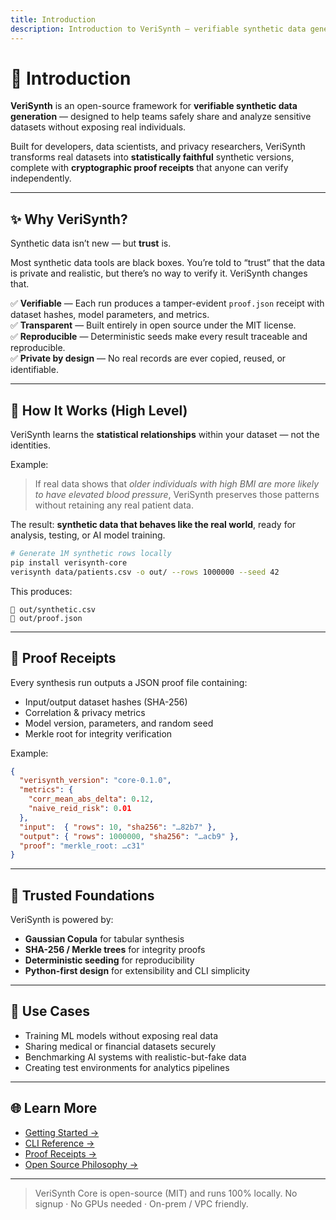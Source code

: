 ```yaml
---
title: Introduction
description: Introduction to VeriSynth — verifiable synthetic data generation for AI, analytics, and privacy.
---
```


# 🧬 Introduction

**VeriSynth** is an open-source framework for **verifiable synthetic data generation** — designed to help teams safely share and analyze sensitive datasets without exposing real individuals.

Built for developers, data scientists, and privacy researchers, VeriSynth transforms real datasets into **statistically faithful** synthetic versions, complete with **cryptographic proof receipts** that anyone can verify independently.

---

## ✨ Why VeriSynth?

Synthetic data isn’t new — but **trust** is.

Most synthetic data tools are black boxes. You’re told to “trust” that the data is private and realistic, but there’s no way to verify it. VeriSynth changes that.

✅ **Verifiable** — Each run produces a tamper-evident `proof.json` receipt with dataset hashes, model parameters, and metrics.  
✅ **Transparent** — Built entirely in open source under the MIT license.  
✅ **Reproducible** — Deterministic seeds make every result traceable and reproducible.  
✅ **Private by design** — No real records are ever copied, reused, or identifiable.  

---

## 🧩 How It Works (High Level)

VeriSynth learns the **statistical relationships** within your dataset — not the identities.

Example:
> If real data shows that *older individuals with high BMI are more likely to have elevated blood pressure*, VeriSynth preserves those patterns without retaining any real patient data.

The result: **synthetic data that behaves like the real world**, ready for analysis, testing, or AI model training.

```bash
# Generate 1M synthetic rows locally
pip install verisynth-core
verisynth data/patients.csv -o out/ --rows 1000000 --seed 42
````

This produces:

```
📁 out/synthetic.csv
🧾 out/proof.json
```

---

## 📜 Proof Receipts

Every synthesis run outputs a JSON proof file containing:

* Input/output dataset hashes (SHA-256)
* Correlation & privacy metrics
* Model version, parameters, and random seed
* Merkle root for integrity verification

Example:

```json
{
  "verisynth_version": "core-0.1.0",
  "metrics": {
    "corr_mean_abs_delta": 0.12,
    "naive_reid_risk": 0.01
  },
  "input":  { "rows": 10, "sha256": "…82b7" },
  "output": { "rows": 1000000, "sha256": "…acb9" },
  "proof": "merkle_root: …c31"
}
```

---

## 🧱 Trusted Foundations

VeriSynth is powered by:

* **Gaussian Copula** for tabular synthesis
* **SHA-256 / Merkle trees** for integrity proofs
* **Deterministic seeding** for reproducibility
* **Python-first design** for extensibility and CLI simplicity

---

## 🚀 Use Cases

* Training ML models without exposing real data
* Sharing medical or financial datasets securely
* Benchmarking AI systems with realistic-but-fake data
* Creating test environments for analytics pipelines

---

## 🌐 Learn More

* [Getting Started →](./getting-started)
* [CLI Reference →](./cli)
* [Proof Receipts →](./proofs)
* [Open Source Philosophy →](./open-source)

---

> VeriSynth Core is open-source (MIT) and runs 100% locally.
> No signup · No GPUs needed · On-prem / VPC friendly.
